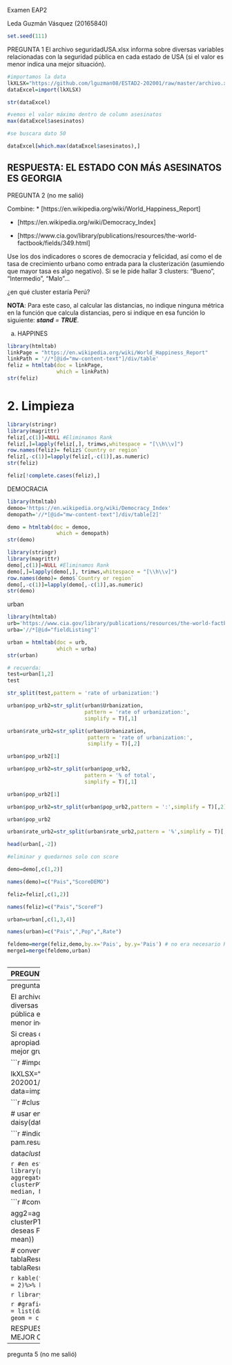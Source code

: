 Examen EAP2

Leda Guzmán Vásquez (20165840)

```r
set.seed(111)
```

PREGUNTA 1
El archivo seguridadUSA.xlsx informa sobre diversas variables relacionadas con 
la seguridad pública en cada estado de USA (si el valor es menor indica una mejor situación).


```r
#importamos la data
lkXLSX="https://github.com/lguzman08/ESTAD2-202001/raw/master/archivo.xlsx" 
dataExcel=import(lkXLSX) 
```
```r
str(dataExcel)
```

```r
#vemos el valor máximo dentro de column asesinatos
max(dataExcel$asesinatos)
```

```r
#se buscara dato 50

dataExcel[which.max(dataExcel$asesinatos),] 
```

RESPUESTA: EL ESTADO CON MÁS ASESINATOS ES GEORGIA
------------------------------------------

PREGUNTA 2 (no me salió)

Combine:
* [https://en.wikipedia.org/wiki/World_Happiness_Report]

* [https://en.wikipedia.org/wiki/Democracy_Index]

* [https://www.cia.gov/library/publications/resources/the-world-factbook/fields/349.html]


Use los dos indicadores o scores de democracia y felicidad, 
así como el de tasa de crecimiento urbano como entrada para la clusterización 
(asumiendo que mayor tasa es algo negativo). 
Si se le pide hallar 3 clusters: "Bueno", "Intermedio", "Malo"...

¿en qué cluster estaría Perú?


**NOTA**: Para este caso, al calcular las distancias, 
no indique ninguna métrica en la función que calcula distancias, 
pero si indique en esa función lo siguiente: _**stand** = **TRUE**_. 


a. HAPPINES
```r
library(htmltab)
linkPage = "https://en.wikipedia.org/wiki/World_Happiness_Report"
linkPath = '//*[@id="mw-content-text"]/div/table'
feliz = htmltab(doc = linkPage,
                which = linkPath)
str(feliz)
```
# 2. Limpieza 
```r
library(stringr)
library(magrittr)
feliz[,c(1)]=NULL #Eliminamos Rank
feliz[,]=lapply(feliz[,], trimws,whitespace = "[\\h\\v]")
row.names(feliz)= feliz$`Country or region`
feliz[,-c(1)]=lapply(feliz[,-c(1)],as.numeric)
str(feliz)
```

```r
feliz[!complete.cases(feliz),]
```
DEMOCRACIA

```r
library(htmltab)
demoo='https://en.wikipedia.org/wiki/Democracy_Index'
demopath='//*[@id="mw-content-text"]/div/table[2]'
```

```r
demo = htmltab(doc = demoo,
                which = demopath)
str(demo)
```

```r
library(stringr)
library(magrittr)
demo[,c(1)]=NULL #Eliminamos Rank
demo[,]=lapply(demo[,], trimws,whitespace = "[\\h\\v]")
row.names(demo)= demo$`Country or region`
demo[,-c(1)]=lapply(demo[,-c(1)],as.numeric)
str(demo)
```



urban
```r
library(htmltab)
urb='https://www.cia.gov/library/publications/resources/the-world-factbook/fields/349.html'
urba='//*[@id="fieldListing"]'
```

```r
urban = htmltab(doc = urb,
                which = urba)
str(urban)
```
```r
# recuerda:
test=urban[1,2]
test
```

```r
str_split(test,pattern = 'rate of urbanization:')

urban$pop_urb2=str_split(urban$Urbanization,
                         pattern = 'rate of urbanization:',
                         simplify = T)[,1]

urban$rate_urb2=str_split(urban$Urbanization,
                          pattern = 'rate of urbanization:',
                          simplify = T)[,2]
```

```r
urban$pop_urb2[1]
```
```r
urban$pop_urb2=str_split(urban$pop_urb2,
                         pattern = '% of total',
                         simplify = T)[,1]
```

```r
urban$pop_urb2[1]
```
```r
urban$pop_urb2=str_split(urban$pop_urb2,pattern = ':',simplify = T)[,2]
```
```r
urban$pop_urb2
```

```r
urban$rate_urb2=str_split(urban$rate_urb2,pattern = '%',simplify = T)[,1]
```

```r
head(urban[,-2])
```

```r
#eliminar y quedarnos solo con score

demo=demo[,c(1,2)] 
```
```r
names(demo)=c("Pais","ScoreDEMO")
```


```r
feliz=feliz[,c(1,2)] 
```
```r
names(feliz)=c("Pais","ScoreF")
```


```r
urban=urban[,c(1,3,4)] 
```

```r
names(urban)=c("Pais",",Pop",",Rate")
```

```r
feldemo=merge(feliz,demo,by.x='Pais', by.y='Pais') # no era necesario KEY aqui!
merge1=merge(feldemo,urban)
```

```r

```
-------
PREGUNTA 3

Usando: * [https://en.wikipedia.org/wiki/Democracy_Index] Si calcula cinco clusters con los componentes del score de democracia, ¿cuantos países de Europa oriental quedan ubicados en el mejor grupo?
```r
#importamos data
linkPage="https://en.wikipedia.org/wiki/Democracy_Index" 
linkPath = '//*[@id="mw-content-text"]/div/table[2]'
```
```r
library(htmltab)
democra = htmltab(doc = linkPage, 
                     which =linkPath) 
```

```r
#limpiamos la data
library(stringr)
library(magrittr)
names(democra)=str_split(names(democra),">>",simplify = T)[,1]%>%gsub('\\s','',.)
democra[,-c(1,8,9)]=lapply(democra[,-c(1,8,9)], trimws,whitespace = "[\\h\\v]") # no blanks
```
```r
democra=democra[,-c(1)] #sin Rank
democra[,-c(1,8,9)]=lapply(democra[,-c(1,8,9)], as.numeric) # a numerico
```


```r
row.names(democra)=demo$Country


```

```r
demo=na.omit(democra)
```
```r
#clusterizamos
library(cluster)

# usar en C() las dimensiones de interes:
g.dist = daisy(democra[,c(3:7)], metric="gower")
```

```r
#indicamos que queremos 5 clisters
pam.resultado=pam(g.dist,5,cluster.only = F)

democra$clusterPT=pam.resultado$cluster
```
```r
library(plyr) 
aggregate(as.matrix(cbind(democra[,c(3:7)]))~ clusterPT, data=democra,
          FUN=plyr::each(MD = median, Media = mean))
```
```r
agg=aggregate(as.matrix(cbind(democra[,c(3:7)]))~ clusterPT, 
              data=democra, # luego las funciones que deseas
              FUN=plyr::each(MD = median, Media = mean))

# convertir en data frame, y 
tablaResumen=t(as.data.frame(agg))
tablaResumen
```


```r
library(factoextra)
```


```r
#graficamos
fviz_cluster(object = list(data=g.dist, cluster = democra$clusterPT),
             geom = c("text"), 
             ellipse.type = "convex")
```

```r
#otro gráfico
library(ggrepel)

fviz_cluster(object = list(data=g.dist, cluster = democra$clusterPT),
             geom = c("text"), 
             ellipse = FALSE,labelsize = 5,
             repel = T)

```
```r
#comparamos los clusters
table(democra$clusterPT,democra$Region,dnn = c('clusterPT','TipoEconomist'))
```


RESPUESTA: NINGÚN PAÍS, ES DECIR 0 QUE NO SE ENCUENTRAN EN EL MEJOR CLUSTER


----------
pregunta 4

El archivo seguridadUSA.xlsx informa sobre diversas variables relacionadas con 
la seguridad pública en cada estado de USA (si el valor es menor indica una mejor situación).

Si creas cinco (05) clusters con las variables apropiadas, 
¿cuantos Estados quedarán en el mejor grupo (use la distancia 'gower')?

```r
#importamos ya la data 

lkXLSX="https://github.com/lguzman08/ESTAD2-202001/raw/master/archivo.xlsx" 
data=import(lkXLSX) 
```
```r
str(data)
```


```r
#clusterizamos
library(cluster)

# usar en C() las dimensiones de interes:
g.dist = daisy(data[,c(2:5)], metric="gower")
```

```r
#indicamos 5 clusters
pam.resultado=pam(g.dist,5,cluster.only = F)

data$clusterPT=pam.resultado$cluster
```

```r
#en este caso exploraremos los resultados
library(plyr) 
aggregate(as.matrix(cbind(data[,c(2:5)]))~ clusterPT, data=data,
          FUN=plyr::each(MD = median, Media = mean))
```

```r
#convertimos tabla resumen en data frame
 
agg2=aggregate(as.matrix(cbind(data[,c(2:5)]))~ clusterPT, 
              data=data, # luego las funciones que deseas
              FUN=plyr::each(MD = median, Media = mean))

# convertir en data frame, y 
tablaResumen2=t(as.data.frame(agg2))
tablaResumen2
```
```r
library(knitr)
library(kableExtra)
```


```r
kable(tablaResumen2, format = "html", digits = 2)%>%
  kable_styling()
```

```r
library(factoextra)
```

```r
#graficamos los clusters
fviz_cluster(object = list(data=g.dist, cluster = data$clusterPT),
             geom = c("text"), 
             ellipse.type = "convex")
```

RESPUESTA: 
como se observa en el gráfico: EL MEJOR CLUSTER CUENTA CON 12 países.
---------------------------------------

pregunta 5
(no me salió)

